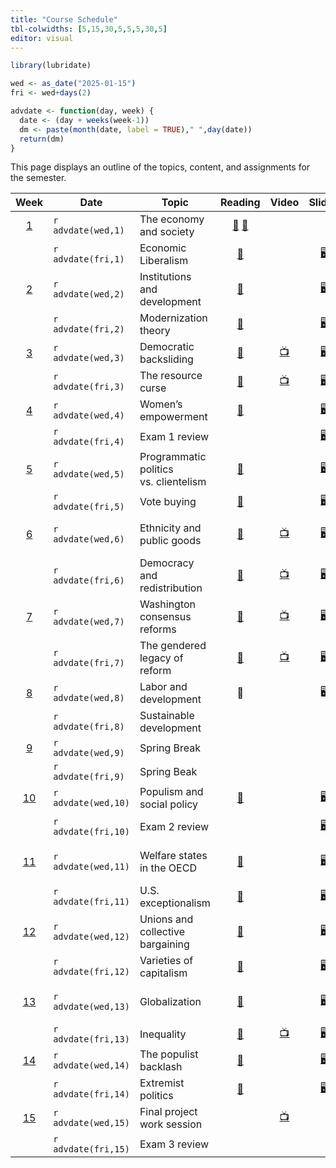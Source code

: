 ```yaml
---
title: "Course Schedule"
tbl-colwidths: [5,15,30,5,5,5,30,5]
editor: visual
---
```


```r
library(lubridate)

wed <- as_date("2025-01-15")
fri <- wed+days(2)

advdate <- function(day, week) {
  date <- (day + weeks(week-1))
  dm <- paste(month(date, label = TRUE)," ",day(date))
  return(dm)  
} 
```

This page displays an outline of the topics, content, and assignments
for the semester.

::: column-screen-inset-right
| Week | Date | Topic | Reading | Video | Slides | Skill | Assignment |
|:-------:|---------|---------|:-------:|:-------:|:-------:|---------|:-------:|
| [1](/weeks/week-1.html) | `r advdate(wed,1)` | The economy and society | [📖](https://ebookcentral.proquest.com/lib/gwu/reader.action?docID=3117969&ppg=87 "Polanyi, Ch. 4") [📖](https://ebookcentral.proquest.com/lib/gwu/reader.action?docID=3117969&ppg=178 "Polanyi, Ch. 11") |  |  | MS 365 GWU |  |
|  | `r advdate(fri,1)` | Economic Liberalism | [📖](https://ebookcentral.proquest.com/lib/gwu/reader.action?docID=3117969&ppg=183 "Polanyi, Ch. 12") |  | [🖥️](/slides/lecture-1.qmd "Lecture 1 slides") | Explore Tableau |  |
| [2](/weeks/week-2.html) | `r advdate(wed,2)` | Institutions and development | [📖](https://link-springer-com.proxygw.wrlc.org/article/10.1007/s11127-019-00645-z "Acemoglu and Robinson") |  | [🖥️](/slides/lecture-2.1.html "Lecture 2.1 slides") | Install Excel |  |
|  | `r advdate(fri,2)` | Modernization theory | [📖](https://www.dropbox.com/scl/fi/h6ezbidqo8451s5kcj2y0/Cheibub-and-Vreeland-2015.pdf?rlkey=98hz9smiosb8mj6y8nd0lq200&dl=0 "Cheibub and Vreeland") |  | [🖥️](/slides/lecture-2.2.html "Lecture 2.2 slides") | Analyzing data |  |
| [3](/weeks/week-3.html) | `r advdate(wed,3)` | Democratic backsliding | [📖](https://doi.org/10.1017/S1537592718003377 "Kaufman and Haggard") | [📺](https://www.youtube.com/watch?v=jSl9rydcd7k "Data Assignment 1 Video") | [🖥️](/slides/lecture-3.1.html "Lecture 3.1 slides") | Importing data |  |
|  | `r advdate(fri,3)` | The resource curse | [📖](https://www-jstor-org.proxygw.wrlc.org/stable/j.ctt7s3wz.10 "Ross") | [📺](https://www.youtube.com/watch?v=y7ESq_O3Odw) | [🖥️](/slides/lecture-3.2.html "Lecture 3.2 slides") | Organizing data | [🧮](/assignments/data-assignment-1.html "Data assignment 1") |
| [4](/weeks/week-4.html) | `r advdate(wed,4)` | Women's empowerment | [📖](https://www.econstor.eu/bitstream/10419/216551/1/cesifo1_wp8155.pdf "Hassami and Lopes da Fonseca") |  | [🖥️](/slides/lecture-4.1.html "Lecture 4.1 slides") | Bar charts |  |
|  | `r advdate(fri,4)` | Exam 1 review |  |  | [🖥️](/slides/lecture-4.2.html "Lecture 4.2 slides") | Line charts | 📘 |
| [5](/weeks/week-5.html) | `r advdate(wed,5)` | Programmatic politics vs. clientelism | [📖](https://www.dropbox.com/scl/fi/is8fh9zzrftysvyk5r7ut/Stokes_et_al.pdf?rlkey=ykuxejjcai5sc2jqlgi8b3hom&dl=0 "Stokes et. al.") |  | [🖥️](/slides/lecture-5.1.html "Distributive politics") | Scatter plots |  |
|  | `r advdate(fri,5)` | Vote buying | [📖](https://ebookcentral.proquest.com/lib/gwu/reader.action?docID=5732981&ppg=112) |  | [🖥️](/slides/lecture-5.2.html "Lecture 5.2 slides") | Maps |  |
| [6](/weeks/week-6.html) | `r advdate(wed,6)` | Ethnicity and public goods | [📖](http://www.jstor.org/stable/25054263 "Miguel") | [📺](https://www.youtube.com/watch?v=G9vKgrtDZ-w&t=72s "Bar chart video") | [🖥️](/slides/lecture-6.1.html "Lecture 6.1 slides") | Creating bar charts in Excel |  |
|  | `r advdate(fri,6)` | Democracy and redistribution | [📖](https://doi-org.proxygw.wrlc.org/10.1017/S1537592717002122 "Holland and Ross Schneider") | [📺](https://www.youtube.com/watch?v=YOpwcihO-iY&t=39s "Line chart video") | [🖥️](/slides/lecture-6.2.html "Lecture 6.2 slides") | Creating line charts in Excel |  |
| [7](/weeks/week-7.html) | `r advdate(wed,7)` | Washington consensus reforms | [📖](https://www.brookings.edu/wp-content/uploads/2021/02/Washington-Consensus-Reforms.pdf "Archibong et. al.") | [📺](https://www.youtube.com/watch?v=NDszBjbvSFA "Scatter plot video") | [🖥️](/slides/lecture-7.1.html "Lecture 7.1 slides") | Creating scatter plots in Excel |  |
|  | `r advdate(fri,7)` | The gendered legacy of reform | [📖](https://www.dropbox.com/scl/fi/ff8k3clpoucuux94t2yw4/LourdesChapter3.pdf?rlkey=jdsrouh6u080ob4ew83oiqb9v&dl=0 "Beneria et. al.") | [📺](https://www.youtube.com/watch?v=ixjWeXbYVl0 "Mapping video") | [🖥️](/slides/lecture-7.2.html "Lecture 7.2 slides") | Creating Maps in Excel |  |
| [8](/weeks/week-8.html) | `r advdate(wed,8)` | Labor and development | 📖 |  | 🖥️ |  |  |
|  | `r advdate(fri,8)` | Sustainable development |  |  |  |  | [🧮](/assignments/data-assignment-2.html "Data assignment 2") |
| [9](/weeks/week-9.html) | `r advdate(wed,9)` | Spring Break |  |  |  | 🏄‍♂️ 🌴 🏖️ |  |
|  | `r advdate(fri,9)` | Spring Beak |  |  |  |  |  |
| [10](/weeks/week-10.html) | `r advdate(wed,10)` | Populism and social policy | [📖](https://onlinelibrary-wiley-com.proxygw.wrlc.org/doi/full/10.1111/dech.12578 "Putzel") |  | [🖥️](/slides/lecture-8.1.html "Lecture 8.1 slides") | Writing with Zotero |  |
|  | `r advdate(fri,10)` | Exam 2 review |  |  | [🖥️](/slides/lecture-8.2.html "Lecture 8.2 slides") | Install Tableau | 📘 |
| [11](/weeks/week-11.html) | `r advdate(wed,11)` | Welfare states in the OECD | [📖](https://www.dropbox.com/scl/fi/6dzqaunx2ign36pc9h89y/Esping-Andersen.pdf?rlkey=wthtign31vv1cxaak1u13vrez&dl=0 "Epsing-Andersen") |  | [🖥️](/slides/lecture-10.1.html "Lecture 10.1 slides") | Wrangling data in Power Query |  |
|  | `r advdate(fri,11)` | U.S. exceptionalism | [📖](https://www.brookings.edu/wp-content/uploads/2001/06/2001b_bpea_alesina.pdf "Alesina et. al.") |  | [🖥️](/slides/lecture-10.2.html "Lecture 10.2 slides") |  | [✍️](/project/project-assignment-1.qmd "Project Assignment 1") |
| [12](/weeks/week-12.html) | `r advdate(wed,12)` | Unions and collective bargaining | [📖](https://journals-sagepub-com.proxygw.wrlc.org/doi/full/10.1177/0143831X18780327 "Gumbrell-McCormick and Hyman") |  | [🖥️](/slides/lecture-11.1.html "Lecture 11.1 slides") | Create visualizations in Tableau |  |
|  | `r advdate(fri,12)` | Varieties of capitalism | [📖](https://academic.oup.com/book/301/chapter/134893294 "Hall and Soskice") |  | [🖥️](/slides/lecture-11.2.html "Lecture 11.2 slides") |  |  |
| [13](/weeks/week-13.html) | `r advdate(wed,13)` | Globalization | [📖](https://www.annualreviews.org/doi/full/10.1146/annurev-economics-080315-015041 "Autor et. al.") |  | [🖥️](/slides/lecture-12.1.html "Lecture 12.1 slides") | Create a Tableau dashboard |  |
|  | `r advdate(fri,13)` | Inequality | [📖](https://www.amazon.com/gp/product/B07P92PDLF/ref=dbs_a_def_rwt_bibl_vppi_i2 "Stiglitz") | [📺](https://www.youtube.com/watch?v=yqAYuAf6zEc&t=175s "Wrangling Video") | [🖥️](/slides/lecture-12.2.html "Lecture 12.2 slides") |  | [✍️](/project/project-assignment-2.html "Project Assignment 2") |
| [14](/weeks/week-14.html) | `r advdate(wed,14)` | The populist backlash | [📖](https://www-jstor-org.proxygw.wrlc.org/stable/j.ctv2dzzqsn "Judis") |  | [🖥️](/slides/lecture-13.1.html "Lecture 13.1 slides") |  |  |
|  | `r advdate(fri,14)` | Extremist politics | [📖](https://www-jstor-org.proxygw.wrlc.org/stable/j.ctv2dzzqsn "Judis") |  | [🖥️](/slides/lecture-13.2.html "Lecture 13.2 slides") |  |  |
| [15](/weeks/week-15.html) | `r advdate(wed,15)` | Final project work session |  | [📺](https://youtu.be/BQwm3Z39Ne8 "Tableau dashboard") |  |  |  |
|  | `r advdate(fri,15)` | Exam 3 review |  |  |  |  | 📘 [✍️](/project/project-assignment-3.html "Project Assignment 3") |
:::
